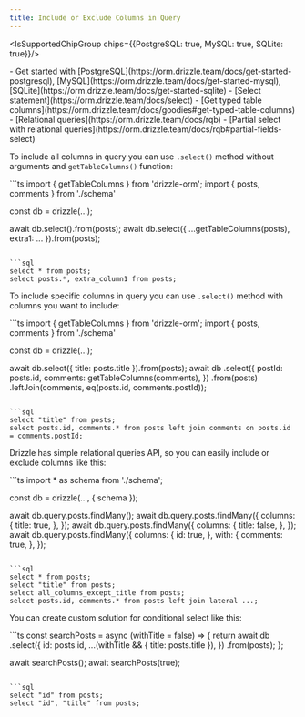 ```yaml
---
title: Include or Exclude Columns in Query
---
```



<IsSupportedChipGroup chips={{PostgreSQL: true, MySQL: true, SQLite: true}}/>

<Prerequisites>
- Get started with [PostgreSQL](https://orm.drizzle.team/docs/get-started-postgresql), [MySQL](https://orm.drizzle.team/docs/get-started-mysql), [SQLite](https://orm.drizzle.team/docs/get-started-sqlite)
- [Select statement](https://orm.drizzle.team/docs/select)
- [Get typed table columns](https://orm.drizzle.team/docs/goodies#get-typed-table-columns)
- [Relational queries](https://orm.drizzle.team/docs/rqb)
- [Partial select with relational queries](https://orm.drizzle.team/docs/rqb#partial-fields-select)
</Prerequisites>

To include all columns in query you can use `.select()` method without arguments and `getTableColumns()` function:

<Section>
```ts
import { getTableColumns } from 'drizzle-orm';
import { posts, comments } from './schema'

const db = drizzle(...);

await db.select().from(posts);
await db.select({ ...getTableColumns(posts), extra1: ... }).from(posts);
```

```sql
select * from posts;
select posts.*, extra_column1 from posts;
```
</Section>

To include specific columns in query you can use `.select()` method with columns you want to include:

<Section>
```ts
import { getTableColumns } from 'drizzle-orm';
import { posts, comments } from './schema'

const db = drizzle(...);

await db.select({ title: posts.title }).from(posts);
await db
  .select({
    postId: posts.id,
    comments: getTableColumns(comments),
  })
  .from(posts)
  .leftJoin(comments, eq(posts.id, comments.postId));
```

```sql
select "title" from posts;
select posts.id, comments.* from posts left join comments on posts.id = comments.postId;
```
</Section>

Drizzle has simple relational queries API, so you can easily include or exclude columns like this:

<Section>
```ts
import * as schema from './schema';

const db = drizzle(..., { schema });

await db.query.posts.findMany();
await db.query.posts.findMany({
  columns: {
    title: true,
  },
});
await db.query.posts.findMany({
  columns: {
    title: false,
  },
});
await db.query.posts.findMany({
  columns: {
    id: true,
  },
  with: {
    comments: true,
  },
});
```

```sql
select * from posts;
select "title" from posts;
select all_columns_except_title from posts;
select posts.id, comments.* from posts left join lateral ...;
```
</Section>

You can create custom solution for conditional select like this:

<Section>
```ts
const searchPosts = async (withTitle = false) => {
  return await db
    .select({
      id: posts.id,
      ...(withTitle && { title: posts.title }),
    })
    .from(posts);
};

await searchPosts();
await searchPosts(true);
```

```sql
select "id" from posts;
select "id", "title" from posts;
```
</Section>
